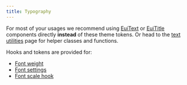 ```yaml
---
title: Typography
---
```


For most of your usages we recommend using [EuiText](../../../../components/display/text.mdx) or [EuiTitle](../../../../components/display/title.mdx) components directly **instead** of these theme tokens. Or head to the [text utilities](../../utilities/typography.mdx) page for helper classes and functions.

Hooks and tokens are provided for:

- [Font weight](./font-weight.mdx)
- [Font settings](./font-settings.mdx)
- [Font scale hook](./font-scale-hook.mdx)
